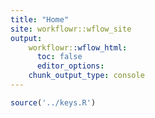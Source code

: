 ```yaml
---
title: "Home"
site: workflowr::wflow_site
output:
    workflowr::wflow_html:
      toc: false
      editor_options:
    chunk_output_type: console
---
```



```r

source('../keys.R')

```
